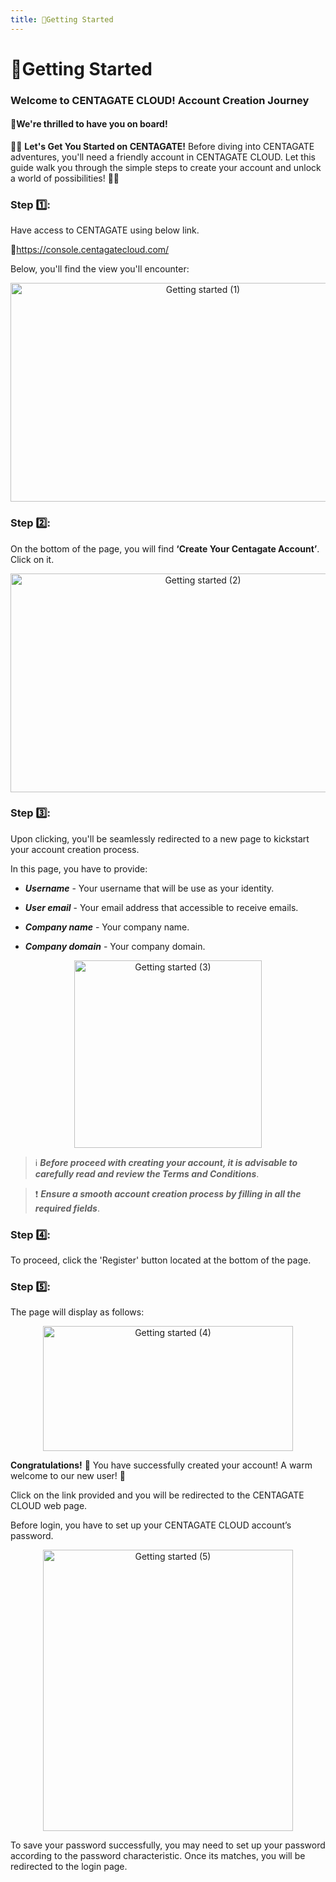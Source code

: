 ```yaml
---
title: 🌟Getting Started
---
```


# 🌟Getting Started

### Welcome to CENTAGATE CLOUD! Account Creation Journey 
#### 🥳We're thrilled to have you on board! 


🌟🚀 **Let's Get You Started on CENTAGATE!** Before diving into CENTAGATE adventures, you'll need a friendly account in CENTAGATE CLOUD. Let this guide walk you through the simple steps to create your account and unlock a world of possibilities! 🌈🚀


### Step 1️⃣: 
Have access to CENTAGATE using below link.

🔗https://console.centagatecloud.com/

Below, you'll find the view you'll encounter:
&#x20;    
<p align="center">
  <img 
    src="https://raw.githubusercontent.com/signingclouddev/CentagateDocs/main/image/1.5 Hanbook/start_1.png" 
    width="600" 
    height="350" 
    alt="Getting started (1)"
  />
</p>


### Step 2️⃣: 
On the bottom of the page, you will find **‘Create Your Centagate Account’**. Click on it.
&#x20;    
<p align="center">
  <img 
    src="https://raw.githubusercontent.com/signingclouddev/CentagateDocs/main/image/1.5 Hanbook/start_2.png" 
    width="600" 
    height="350" 
    alt="Getting started (2)"
  />
</p>


### Step 3️⃣: 
Upon clicking, you'll be seamlessly redirected to a new page to kickstart your account creation process.

In this page, you have to provide:

- ***Username*** - Your username that will be use as your identity.

- ***User email*** - Your email address that accessible to receive emails.

- ***Company name*** - Your company name.

- ***Company domain*** - Your company domain.

&#x20;    
<p align="center">
  <img 
    src="https://raw.githubusercontent.com/signingclouddev/CentagateDocs/main/image/1.5 Hanbook/start_3.png" 
    width="300" 
    height="300" 
    alt="Getting started (3)"
  />
</p>

>ℹ️ ***Before proceed with creating your account, it is advisable to carefully read and review the Terms and Conditions***.

>❗ ***Ensure a smooth account creation process by filling in all the required fields***.

### Step 4️⃣: 
To proceed, click the 'Register' button located at the bottom of the page. 

### Step 5️⃣:
The page will display as follows:

&#x20;    
<p align="center">
  <img 
    src="https://raw.githubusercontent.com/signingclouddev/CentagateDocs/main/image/1.5 Hanbook/start_4.png" 
    width="400" 
    height="200" 
    alt="Getting started (4)"
  />
</p>

**Congratulations!** 🥳 You have successfully created your account! A warm welcome to our new user! 🌟

Click on the link provided and you will be redirected to the CENTAGATE CLOUD web page.

Before login, you have to set up your CENTAGATE CLOUD account’s password.

&#x20;    
<p align="center">
  <img 
    src="https://raw.githubusercontent.com/signingclouddev/CentagateDocs/main/image/1.5 Hanbook/start_5.png" 
    width="400" 
    height="450" 
    alt="Getting started (5)"
  />
</p>

To save your password successfully, you may need to set up your password according to the password characteristic. Once its matches, you will be redirected to the login page. 
